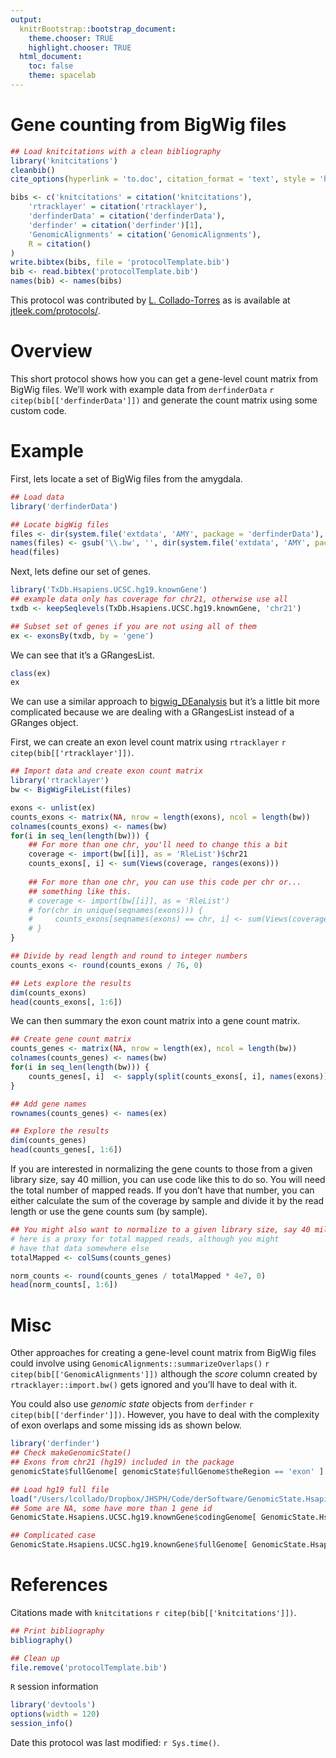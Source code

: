 ```yaml
---
output:
  knitrBootstrap::bootstrap_document:
    theme.chooser: TRUE
    highlight.chooser: TRUE
  html_document:
    toc: false
    theme: spacelab
---
```



Gene counting from BigWig files
===============================

```r
## Load knitcitations with a clean bibliography
library('knitcitations')
cleanbib()
cite_options(hyperlink = 'to.doc', citation_format = 'text', style = 'html')

bibs <- c('knitcitations' = citation('knitcitations'),
    'rtracklayer' = citation('rtracklayer'),
    'derfinderData' = citation('derfinderData'),
    'derfinder' = citation('derfinder')[1],
    'GenomicAlignments' = citation('GenomicAlignments'),
    R = citation()
)
write.bibtex(bibs, file = 'protocolTemplate.bib')
bib <- read.bibtex('protocolTemplate.bib')
names(bib) <- names(bibs)
```

This protocol was contributed by [L. Collado-Torres](http://bit.ly/LColladoTorres) as is available at [jtleek.com/protocols/](http://jtleek.com/protocols/).

# Overview

This short protocol shows how you can get a gene-level count matrix from BigWig files. We'll work with example data from `derfinderData` `r citep(bib[['derfinderData']])` and generate the count matrix using some custom code.


# Example

First, lets locate a set of BigWig files from the amygdala. 

```r
## Load data
library('derfinderData')

## Locate bigWig files
files <- dir(system.file('extdata', 'AMY', package = 'derfinderData'),  full.names = TRUE)
names(files) <- gsub('\\.bw', '', dir(system.file('extdata', 'AMY', package = 'derfinderData')))
head(files)
```

Next, lets define our set of genes.

```r
library('TxDb.Hsapiens.UCSC.hg19.knownGene')
## example data only has coverage for chr21, otherwise use all
txdb <- keepSeqlevels(TxDb.Hsapiens.UCSC.hg19.knownGene, 'chr21')

## Subset set of genes if you are not using all of them
ex <- exonsBy(txdb, by = 'gene')
```

We can see that it's a GRangesList.

```r
class(ex)
ex
```

We can use a similar approach to [bigwig_DEanalysis](http://lcolladotor.github.io/protocols/bigwig_DEanalysis/) but it's a little bit more complicated because we are dealing with a GRangesList instead of a GRanges object.


First, we can create an exon level count matrix using `rtracklayer` `r citep(bib[['rtracklayer']])`.


```r
## Import data and create exon count matrix
library('rtracklayer')
bw <- BigWigFileList(files)

exons <- unlist(ex)
counts_exons <- matrix(NA, nrow = length(exons), ncol = length(bw))
colnames(counts_exons) <- names(bw)
for(i in seq_len(length(bw))) {
    ## For more than one chr, you'll need to change this a bit
    coverage <- import(bw[[i]], as = 'RleList')$chr21
    counts_exons[, i] <- sum(Views(coverage, ranges(exons)))
    
    ## For more than one chr, you can use this code per chr or...
    ## something like this.
    # coverage <- import(bw[[i]], as = 'RleList')
    # for(chr in unique(seqnames(exons))) {
    #     counts_exons[seqnames(exons) == chr, i] <- sum(Views(coverage[[chr]], ranges(exons[seqnames(exons) == chr])))
    # }
}

## Divide by read length and round to integer numbers
counts_exons <- round(counts_exons / 76, 0)

## Lets explore the results
dim(counts_exons)
head(counts_exons[, 1:6])
```

We can then summary the exon count matrix into a gene count matrix.

```r
## Create gene count matrix
counts_genes <- matrix(NA, nrow = length(ex), ncol = length(bw))
colnames(counts_genes) <- names(bw)
for(i in seq_len(length(bw))) {
    counts_genes[, i]  <- sapply(split(counts_exons[, i], names(exons)), sum)
}

## Add gene names
rownames(counts_genes) <- names(ex)

## Explore the results
dim(counts_genes)
head(counts_genes[, 1:6])
```

If you are interested in normalizing the gene counts to those from a given library size, say 40 million, you can use code like this to do so. You will need the total number of mapped reads. If you don't have that number, you can either calculate the sum of the coverage by sample and divide it by the read length or use the gene counts sum (by sample).

```r
## You might also want to normalize to a given library size, say 40 million
# here is a proxy for total mapped reads, although you might
# have that data somewhere else
totalMapped <- colSums(counts_genes)

norm_counts <- round(counts_genes / totalMapped * 4e7, 0)
head(norm_counts[, 1:6])
```

# Misc

Other approaches for creating a gene-level count matrix from BigWig files could involve using `GenomicAlignments::summarizeOverlaps()` `r citep(bib[['GenomicAlignments']])` although the _score_ column created by `rtracklayer::import.bw()` gets ignored and you'll have to deal with it.

You could also use _genomic state_ objects from `derfinder` `r citep(bib[['derfinder']])`. However, you have to deal with the complexity of exon overlaps and some missing ids as shown below.

```r
library('derfinder')
## Check makeGenomicState()
## Exons from chr21 (hg19) included in the package
genomicState$fullGenome[ genomicState$fullGenome$theRegion == 'exon' ]

## Load hg19 full file
load("/Users/lcollado/Dropbox/JHSPH/Code/derSoftware/GenomicState.Hsapiens.UCSC.hg19.knownGene.rda")
## Some are NA, some have more than 1 gene id
GenomicState.Hsapiens.UCSC.hg19.knownGene$codingGenome[ GenomicState.Hsapiens.UCSC.hg19.knownGene$codingGenome$theRegion == 'exon' ]$gene

## Complicated case
GenomicState.Hsapiens.UCSC.hg19.knownGene$fullGenome[ GenomicState.Hsapiens.UCSC.hg19.knownGene$fullGenome$theRegion == 'exon' ][10]
```


# References



Citations made with `knitcitations` `r citep(bib[['knitcitations']])`.


```r
## Print bibliography
bibliography()
```

```r
## Clean up
file.remove('protocolTemplate.bib')
```

`R` session information

```r
library('devtools')
options(width = 120)
session_info()
```


Date this protocol was last modified: `r Sys.time()`.